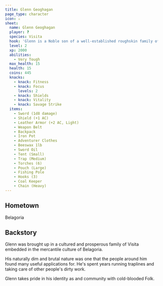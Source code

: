 ```yaml
---
title: Glenn Geoghagan
page_type: character
icon: ⚔️
sheet:
  name: Glenn Geoghagan
  player: ?
  species: Visita
  hook: 'Glenn is a Noble son of a well-established roughskin family of furriers, out to be muscle for protecting their latest outpost in the archipeligo.'
  level: 2
  xp: 2000
  abilities:
    - Very Tough
  max_health: 15
  health: 15
  coins: 445
  knacks:
    - knack: Fitness
    - knack: Focus
      levels: 2
    - knack: Shields
    - knack: Vitality
    - knack: Savage Strike
  items:
    - Sword (1d8 damage)
    - Shield (+1 AC)
    - Leather Armor (+2 AC, Light)
    - Weapon Belt
    - Backpack
    - Iron Pot
    - Adventurer Clothes
    - Beeswax 1lb
    - Sword Oil
    - Tent (Small)
    - Trap (Medium)
    - Torches (6)
    - Pouch (Large)
    - Fishing Pole
    - Hooks (3)
    - Coal Keeper
    - Chain (Heavy)
---
```


## Hometown

Belagoria

## Backstory

Glenn was brought up in a cultured and prosperous family of Visita embedded in
the mercantile culture of Belagoria.

His naturally dim and brutal nature was one that the people around him found many
useful applications for. He's spent years running traplines and taking care of
other people's dirty work.

Glenn takes pride in his identity as and community with cold-blooded Folk.
